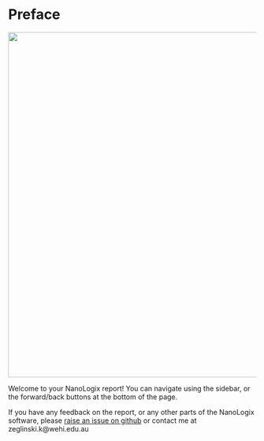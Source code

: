# Preface {.unnumbered}

![](template/nanologix_logo.png){fig-alt="NanoLogix logo" width="700"}

Welcome to your NanoLogix report! You can navigate using the sidebar, or the forward/back buttons at the bottom of the page.

If you have any feedback on the report, or any other parts of the NanoLogix software, please [raise an issue on github](https://github.com/kzeglinski/nanologix/issues) or contact me at zeglinski.k\@wehi.edu.au